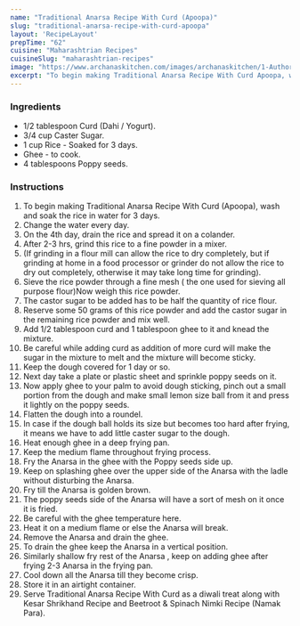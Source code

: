 ---
name: "Traditional Anarsa Recipe With Curd (Apoopa)"
slug: "traditional-anarsa-recipe-with-curd-apoopa"
layout: 'RecipeLayout'
prepTime: "62"
cuisine: "Maharashtrian Recipes"
cuisineSlug: "maharashtrian-recipes"
image: "https://www.archanaskitchen.com/images/archanaskitchen/1-Author/poonampagar-gmail.com/traditional-anarsa-recipe-with-curd-apoopa.jpg"
excerpt: "To begin making Traditional Anarsa Recipe With Curd Apoopa, wash and soak the rice in water for 3 days"
---

### Ingredients

- 1/2 tablespoon Curd (Dahi / Yogurt).
- 3/4 cup Caster Sugar.
- 1 cup Rice - Soaked for 3 days.
- Ghee - to cook.
- 4 tablespoons Poppy seeds.

### Instructions

1. To begin making Traditional Anarsa Recipe With Curd (Apoopa), wash and soak the rice in water for 3 days.
1. Change the water every day.
1. On the 4th day, drain the rice and spread it on a colander.
1. After 2-3 hrs, grind this rice to a fine powder in a mixer.
1. (If grinding in a flour mill can allow the rice to dry completely, but if grinding at home in a food processor or grinder do not allow the rice to dry out completely, otherwise it may take long time for grinding).
1. Sieve the rice powder through a fine mesh ( the one used for sieving all purpose flour)Now weigh this rice powder.
1. The castor sugar to be added has to be half the quantity of rice flour.
1. Reserve some 50 grams of this rice powder and add the castor sugar in the remaining rice powder and mix well.
1. Add 1/2 tablespoon curd and 1 tablespoon ghee to it and knead the mixture.
1. Be careful while adding curd as addition of more curd will make the sugar in the mixture to melt and the mixture will become sticky.
1. Keep the dough covered for 1 day or so.
1. Next day take a plate or plastic sheet and sprinkle poppy seeds on it.
1. Now apply ghee to your palm to avoid dough sticking, pinch out a small portion from the dough and make small lemon size ball from it and press it lightly on the poppy seeds.
1. Flatten the dough into a roundel.
1. In case if the dough ball holds its size but becomes too hard after frying, it means we have to add little caster sugar to the dough.
1. Heat enough ghee in a deep frying pan.
1. Keep the medium flame throughout frying process.
1. Fry the Anarsa in the ghee with the Poppy seeds side up.
1. Keep on splashing ghee over the upper side of the Anarsa with the ladle without disturbing the Anarsa.
1. Fry till the Anarsa is golden brown.
1. The poppy seeds side of the Anarsa will have a sort of mesh on it once it is fried.
1. Be careful with the ghee temperature here.
1. Heat it on a medium flame or else the Anarsa will break.
1. Remove the Anarsa and drain the ghee.
1. To drain the ghee keep the Anarsa in a vertical position.
1. Similarly shallow fry rest of the Anarsa , keep on adding ghee after frying 2-3 Anarsa in the frying pan.
1.  Cool down all the Anarsa till they become crisp.
1. Store it in an airtight container.
1. Serve Traditional Anarsa Recipe With Curd as a diwali treat along with Kesar Shrikhand Recipe and Beetroot & Spinach Nimki Recipe (Namak Para).
